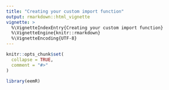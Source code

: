 ```yaml
---
title: "Creating your custom import function"
output: rmarkdown::html_vignette
vignette: >
  %\VignetteIndexEntry{Creating your custom import function}
  %\VignetteEngine{knitr::rmarkdown}
  %\VignetteEncoding{UTF-8}
---
```


```r
knitr::opts_chunk$set(
  collapse = TRUE,
  comment = "#>"
)
```

```r
library(eemR)
```
